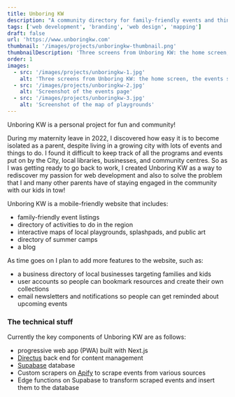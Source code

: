 ```yaml
---
title: Unboring KW
description: "A community directory for family-friendly events and things to do in Kitchener-Waterloo"
tags: ['web development', 'branding', 'web design', 'mapping']
draft: false
url: 'https://www.unboringkw.com'
thumbnail: '/images/projects/unboringkw-thumbnail.png'
thumbnailDescription: 'Three screens from Unboring KW: the home screen, the events screen, and a map of public art'
order: 1
images: 
  - src: '/images/projects/unboringkw-1.jpg'
    alt: 'Three screens from Unboring KW: the home screen, the events screen, and a map of public art'
  - src: '/images/projects/unboringkw-2.jpg'
    alt: 'Screenshot of the events page'
  - src: '/images/projects/unboringkw-3.jpg'
    alt: 'Screenshot of the map of playgrounds'
---
```


Unboring KW is a personal project for fun and community! 

During my maternity leave in 2022, I discovered how easy it is to become isolated as a parent, despite living in a growing city with lots of events and things to do. I found it difficult to keep track of all the programs and events put on by the City, local libraries, businesses, and community centres. So as I was getting ready to go back to work, I created Unboring KW as a way to rediscover my passion for web development and also to solve the problem that I and many other parents have of staying engaged in the community with our kids in tow! 

Unboring KW is a mobile-friendly website that includes:

- family-friendly event listings
- directory of activities to do in the region
- interactive maps of local playgrounds, splashpads, and public art
- directory of summer camps
- a blog

As time goes on I plan to add more features to the website, such as:

- a business directory of local businesses targeting families and kids
- user accounts so people can bookmark resources and create their own collections
- email newsletters and notifications so people can get reminded about upcoming events

### The technical stuff

Currently the key components of Unboring KW are as follows:

- progressive web app (PWA) built with Next.js
- [Directus](https://directus.io/) back end for content management
- [Supabase](https://supabase.com/) database
- Custom scrapers on [Apify](https://apify.com/) to scrape events from various sources
- Edge functions on Supabase to transform scraped events and insert them to the database


